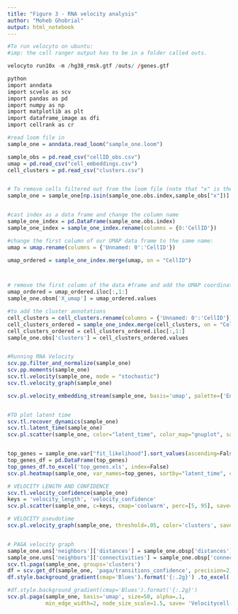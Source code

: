 ---
title: "Figure 3 - RNA velocity analysis"
author: "Moheb Ghobrial"
output: html_notebook
---

```{r}
#To run velocyto on ubuntu:
#imp: the cell ranger output has to be in a folder called outs. 

velocyto run10x -m /hg38_rmsk.gtf /outs/ /genes.gtf 

python
import anndata
import scvelo as scv
import pandas as pd
import numpy as np
import matplotlib as plt
import dataframe_image as dfi
import cellrank as cr

#read loom file in
sample_one = anndata.read_loom("sample_one.loom")

sample_obs = pd.read_csv("cellID_obs.csv")
umap = pd.read_csv("cell_embeddings.csv")
cell_clusters = pd.read_csv("clusters.csv")


# To remove cells filtered out from the loom file (note that "x" is the column name of the "sample_obs" and "cellID_obs.csv" files.
sample_one = sample_one[np.isin(sample_one.obs.index,sample_obs["x"])]


#cast index as a data frame and change the column name
sample_one_index = pd.DataFrame(sample_one.obs.index)
sample_one_index = sample_one_index.rename(columns = {0:'CellID'})

#change the first column of our UMAP data frame to the same name:
umap = umap.rename(columns = {'Unnamed: 0':'CellID'})

umap_ordered = sample_one_index.merge(umap, on = "CellID")



# remove the first column of the data #frame and add the UMAP coordinates to our anndata object.
umap_ordered = umap_ordered.iloc[:,1:]
sample_one.obsm['X_umap'] = umap_ordered.values

#to add the cluster annotations 
cell_clusters = cell_clusters.rename(columns = {'Unnamed: 0':'CellID'})
cell_clusters_ordered = sample_one_index.merge(cell_clusters, on = "CellID")
cell_clusters_ordered = cell_clusters_ordered.iloc[:,1:]
sample_one.obs['clusters'] = cell_clusters_ordered.values


#Running RNA Velocity
scv.pp.filter_and_normalize(sample_one)
scv.pp.moments(sample_one)
scv.tl.velocity(sample_one, mode = "stochastic")
scv.tl.velocity_graph(sample_one)

scv.pl.velocity_embedding_stream(sample_one, basis='umap', palette={'EndoMT': '#70fb52', 'Stem-to-EC': '#4cd7a4', 'Mitochondrial': '#f1b77c', 'Angiogenic capillary': '#c300fe', 'Capillary': '#fb00c9', 'Large artery': '#a1000b', 'Artery': '#d0000d','Vein': '#29e2e6', 'Large vein': '#0000b3',  'Venule': '#6dc4fd', 'Arteriole': '#d13b18', 'Proliferating cell': '#FBFF00', 'Proliferating Stem-to-EC': '#89e56b', 'Proliferating EndoMT': '#affd2d'}, save= 'OM_sorted_1.pdf', dpi=300,legend_align_text='xy',legend_fontsize=6, legend_fontweight= 'normal')


#TO plot latent time
scv.tl.recover_dynamics(sample_one)
scv.tl.latent_time(sample_one)
scv.pl.scatter(sample_one, color="latent_time", color_map="gnuplot", save= 'TL_sorted_latent time.pdf')


top_genes = sample_one.var["fit_likelihood"].sort_values(ascending=False).index[:300]
top_genes_df = pd.DataFrame(top_genes)
top_genes_df.to_excel('top_genes.xls', index=False)
scv.pl.heatmap(sample_one, var_names=top_genes, sortby="latent_time", col_color="clusters", n_convolve=100, save= 'genes.pdf')

# VELOCITY LENGTH AND CONFIDENCE
scv.tl.velocity_confidence(sample_one)
keys = 'velocity_length', 'velocity_confidence'
scv.pl.scatter(sample_one, c=keys, cmap='coolwarm', perc=[5, 95], save= 'Velocity length and confidence.pdf')

# VELOCITY pseudotime
scv.pl.velocity_graph(sample_one, threshold=.05, color='clusters', save= 'Velocitycell-cellconnections.pdf')


# PAGA velocity graph
sample_one.uns['neighbors']['distances'] = sample_one.obsp['distances']
sample_one.uns['neighbors']['connectivities'] = sample_one.obsp['connectivities']
scv.tl.paga(sample_one, groups='clusters')
df = scv.get_df(sample_one, 'paga/transitions_confidence', precision=2).T
df.style.background_gradient(cmap='Blues').format('{:.2g}') .to_excel('PAGA.xlsx', engine='openpyxl')

#df.style.background_gradient(cmap='Blues').format('{:.2g}')
scv.pl.paga(sample_one, basis='umap', size=50, alpha=.1,
            min_edge_width=2, node_size_scale=1.5, save= 'Velocitycell-PAGA.pdf')


```

